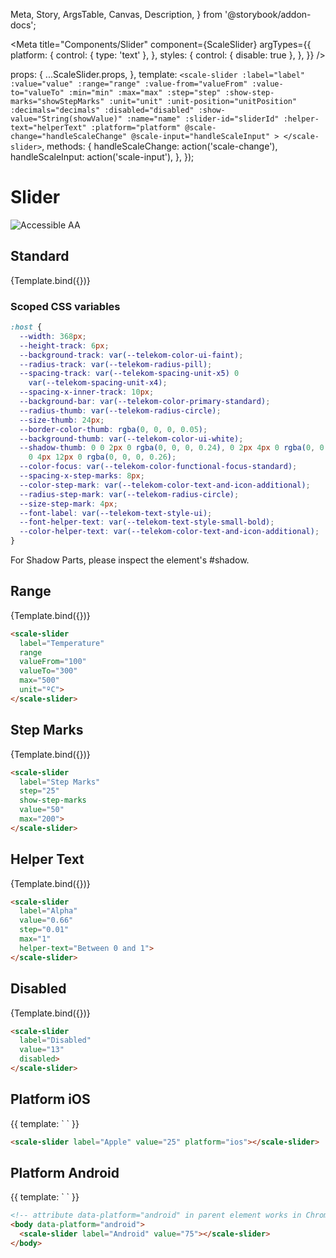   Meta,
  Story,
  ArgsTable,
  Canvas,
  Description,
} from '@storybook/addon-docs';

<Meta
  title="Components/Slider"
  component={ScaleSlider}
  argTypes={{
    platform: {
      control: { type: 'text' },
    },
    styles: {
      control: { disable: true },
    },
  }}
/>

  props: {
    ...ScaleSlider.props,
  },
  template: `
    <scale-slider
      :label="label"
      :value="value"
      :range="range"
      :value-from="valueFrom"
      :value-to="valueTo"
      :min="min"
      :max="max"
      :step="step"
      :show-step-marks="showStepMarks"
      :unit="unit"
      :unit-position="unitPosition"
      :decimals="decimals"
      :disabled="disabled"
      :show-value="String(showValue)"
      :name="name"
      :slider-id="sliderId"
      :helper-text="helperText"
      :platform="platform"
      @scale-change="handleScaleChange"
      @scale-input="handleScaleInput"
      >
    </scale-slider>
  `,
  methods: {
    handleScaleChange: action('scale-change'),
    handleScaleInput: action('scale-input'),
  },
});

<div
  style={{
    display: 'inline-flex',
    alignItems: 'center',
    justifyContent: 'space-between',
    width: '100%',
  }}
>
  <h1>Slider</h1>
  <img src="assets/aa.png" alt="Accessible AA" />
</div>

## Standard

<Canvas withSource="none">
  <Story
    name="Standard"
    args={{
      label: 'Standard',
      value: 42,
    }}
  >
    {Template.bind({})}
  </Story>
</Canvas>

<ArgsTable story="Standard" />

### Scoped CSS variables

```css
:host {
  --width: 368px;
  --height-track: 6px;
  --background-track: var(--telekom-color-ui-faint);
  --radius-track: var(--telekom-radius-pill);
  --spacing-track: var(--telekom-spacing-unit-x5) 0
    var(--telekom-spacing-unit-x4);
  --spacing-x-inner-track: 10px;
  --background-bar: var(--telekom-color-primary-standard);
  --radius-thumb: var(--telekom-radius-circle);
  --size-thumb: 24px;
  --border-color-thumb: rgba(0, 0, 0, 0.05);
  --background-thumb: var(--telekom-color-ui-white);
  --shadow-thumb: 0 0 2px 0 rgba(0, 0, 0, 0.24), 0 2px 4px 0 rgba(0, 0, 0, 0.24),
    0 4px 12px 0 rgba(0, 0, 0, 0.26);
  --color-focus: var(--telekom-color-functional-focus-standard);
  --spacing-x-step-marks: 8px;
  --color-step-mark: var(--telekom-color-text-and-icon-additional);
  --radius-step-mark: var(--telekom-radius-circle);
  --size-step-mark: 4px;
  --font-label: var(--telekom-text-style-ui);
  --font-helper-text: var(--telekom-text-style-small-bold);
  --color-helper-text: var(--telekom-color-text-and-icon-additional);
}
```

For Shadow Parts, please inspect the element's #shadow.

## Range

<Canvas withSource="none">
  <Story
    name="Range"
    args={{
      label: 'Temperature',
      range: true,
      valueFrom: 180,
      valueTo: 330,
      max: 500,
      unit: 'ºC'
    }}
  >
    {Template.bind({})}
  </Story>
</Canvas>

```html
<scale-slider
  label="Temperature"
  range
  valueFrom="100"
  valueTo="300"
  max="500"
  unit="ºC">
</scale-slider>
```

## Step Marks

<Canvas withSource="none">
  <Story
    name="Step Marks"
    args={{
      label: 'Step Marks',
      step: 25,
      showStepMarks: true,
      value: 50,
      max: 200,
    }}
  >
    {Template.bind({})}
  </Story>
</Canvas>

```html
<scale-slider
  label="Step Marks"
  step="25"
  show-step-marks
  value="50"
  max="200">
</scale-slider>
```

## Helper Text

<Canvas withSource="none">
  <Story
    name="Helper Text"
    args={{
      label: 'Alpha',
      value: 0.66,
      step: 0.01,
      decimals: 2,
      max: 1,
      helperText: 'Between 0 and 1',
    }}
  >
    {Template.bind({})}
  </Story>
</Canvas>

```html
<scale-slider
  label="Alpha"
  value="0.66"
  step="0.01"
  max="1"
  helper-text="Between 0 and 1">
</scale-slider>
```

## Disabled

<Canvas withSource="none">
  <Story
    name="Disabled"
    args={{
      label: 'Disabled',
      value: 13,
      disabled: true,
    }}
  >
    {Template.bind({})}
  </Story>
</Canvas>

```html
<scale-slider
  label="Disabled"
  value="13"
  disabled>
</scale-slider>
```

## Platform iOS

<Canvas withSource="none">
  <Story name="Platform iOS">
    {{
      template: `
        <scale-slider label="iOS" value="25" platform="ios"></scale-slider>
      `
    }}
  </Story>
</Canvas>

```html
<scale-slider label="Apple" value="25" platform="ios"></scale-slider>
```

## Platform Android

<Canvas withSource="none">
  <Story name="Platform Android">
    {{
      template: `
        <scale-slider label="Android" value="75" platform="android"></scale-slider>
      `
    }}
  </Story>
</Canvas>

```html
<!-- attribute data-platform="android" in parent element works in Chrome -->
<body data-platform="android">
  <scale-slider label="Android" value="75"></scale-slider>
</body>
```
